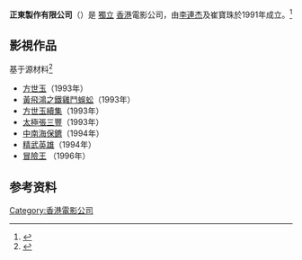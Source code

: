 {{refimprove|time=2021-03-15}}
{{Infobox Company
|company_name = 正東製作有限公司
|name_en  =Eastern Production Ltd.
|company_logo = 
|type = [[独立|獨立]][[製片公司|製片公司]]
|foundation = 1991年
|location = {{HKG}}
|founder = 	[[李連杰|李連杰]]、崔寶珠
|key_people = 
|area_served = 
|industry = 影視娛樂
|products = [[電影|電影]]
|services =電影出品與製作
|revenue = 
|operating_income = 
|net_income =
|num_employees =
|parent =
|owner = 
|divisions = 
|subsid =
|slogan =
|homepage = 
|dissolved =
|footnotes =
|intl =
}}
'''正東製作有限公司'''（{{lang-en|Eastern Production Ltd.}}）是 [[独立|獨立]] [[香港|香港]]電影公司，由[[李連杰|李連杰]]及崔寶珠於1991年成立。<ref>{{Cite web|title=新航标：崔宝珠李连杰正说“正东”二十年_影音娱乐_新浪网|url=http://ent.sina.com.cn/m/c/2011-09-29/16283431341.shtml|access-date=2021-06-11|work=ent.sina.com.cn|archive-date=2021-05-25|archive-url=https://web.archive.org/web/20210525062910/http://ent.sina.com.cn/m/c/2011-09-29/16283431341.shtml|dead-url=no}}</ref>

== 影視作品 ==
基于源材料<ref>{{cite web |title=Eastern Production Ltd. |url=http://hkmdb.com/db/companies/view.mhtml?id=1633&display_set=eng |website=hkmbd.com |accessdate=2021年3月15日 |archive-date=2021年3月23日 |archive-url=https://web.archive.org/web/20210323093643/http://hkmdb.com/db/companies/view.mhtml?id=1633&display_set=eng |dead-url=no }}</ref>
* [[方世玉_(電影)|方世玉]]（1993年）
* [[黃飛鴻之鐵雞鬥蜈蚣|黃飛鴻之鐵雞鬥蜈蚣]]（1993年）
* [[方世玉續集|方世玉續集]]（1993年）
* [[太極張三豐_(電影)|太極張三豐]]（1993年）
* [[中南海保鑣|中南海保鑣]]（1994年）
* [[精武英雄|精武英雄]]（1994年）
* [[冒險王|冒險王]] （1996年）

== 参考资料 ==
{{Reflist}}

[[Category:香港電影公司|Category:香港電影公司]]
{{HK-corp-stub}}